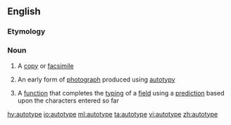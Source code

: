 ==English==

===Etymology===
{{prefix|auto|type}}

===Noun===
{{wikipedia}}
{{en-noun|~}}

# {{context|dated|countable|lang=en}} A [[copy]] or [[facsimile]]
# {{context|dated|countable|lang=en}} An early form of [[photograph]] produced using [[autotypy]]
# {{context|uncountable|computing|lang=en}} A [[function]] that completes the [[typing]] of a [[field]] using a [[prediction]] based upon the characters entered so far

[[hy:autotype]]
[[io:autotype]]
[[ml:autotype]]
[[ta:autotype]]
[[vi:autotype]]
[[zh:autotype]]